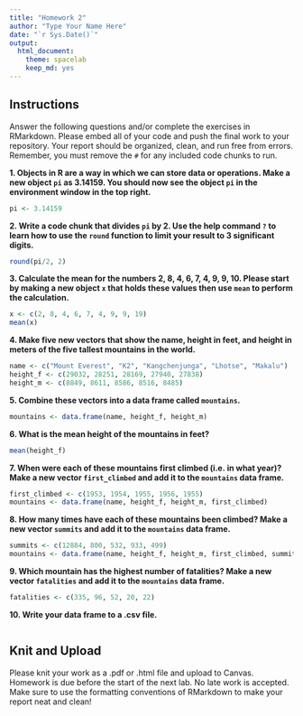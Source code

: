 ```yaml
---
title: "Homework 2"
author: "Type Your Name Here"
date: "`r Sys.Date()`"
output:
  html_document: 
    theme: spacelab
    keep_md: yes
---
```


## Instructions
Answer the following questions and/or complete the exercises in RMarkdown. Please embed all of your code and push the final work to your repository. Your report should be organized, clean, and run free from errors. Remember, you must remove the `#` for any included code chunks to run.  

**1. Objects in R are a way in which we can store data or operations. Make a new object `pi` as 3.14159. You should now see the object `pi` in the environment window in the top right.** 
```r
pi <- 3.14159
```

**2. Write a code chunk that divides `pi` by 2. Use the help command `?` to learn how to use the `round` function to limit your result to 3 significant digits.**  
```r
round(pi/2, 2)
```

**3. Calculate the mean for the numbers 2, 8, 4, 6, 7, 4, 9, 9, 10. Please start by making a new object `x` that holds these values then use `mean` to perform the calculation.**  
```r
x <- c(2, 8, 4, 6, 7, 4, 9, 9, 19)
mean(x)
```

**4. Make five new vectors that show the name, height in feet, and height in meters of the five tallest mountains in the world.**
```r
name <- c("Mount Everest", "K2", "Kangchenjunga", "Lhotse", "Makalu")
height_f <- c(29032, 28251, 28169, 27940, 27838)
height_m <- c(8849, 8611, 8586, 8516, 8485)
```

**5. Combine these vectors into a data frame called `mountains`.**
```r
mountains <- data.frame(name, height_f, height_m)
```

**6. What is the mean height of the mountains in feet?**
```r
mean(height_f)
```

**7. When were each of these mountains first climbed (i.e. in what year)? Make a new vector `first_climbed` and add it to the `mountains` data frame.**
```r
first_climbed <- c(1953, 1954, 1955, 1956, 1955)
mountains <- data.frame(name, height_f, height_m, first_climbed)
```

**8. How many times have each of these mountains been climbed? Make a new vector `summits` and add it to the `mountains` data frame.**
```r
summits <- c(12884, 800, 532, 933, 499)
mountains <- data.frame(name, height_f, height_m, first_climbed, summits)
```

**9. Which mountain has the highest number of fatalities? Make a new vector `fatalities` and add it to the `mountains` data frame.**
```r
fatalities <- c(335, 96, 52, 20, 22)
```

**10. Write your data frame to a .csv file.**
```r

```

## Knit and Upload
Please knit your work as a .pdf or .html file and upload to Canvas. Homework is due before the start of the next lab. No late work is accepted. Make sure to use the formatting conventions of RMarkdown to make your report neat and clean!  
